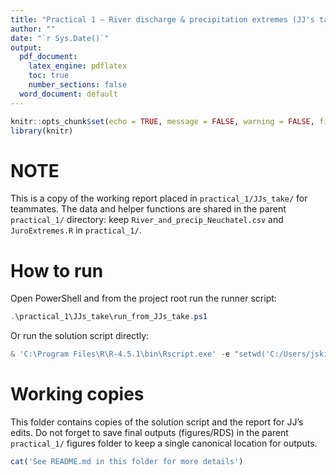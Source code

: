 ```yaml
---
title: "Practical 1 — River discharge & precipitation extremes (JJ's take)"
author: ""
date: "`r Sys.Date()`"
output:
  pdf_document:
    latex_engine: pdflatex
    toc: true
    number_sections: false
  word_document: default
---
```


```r
knitr::opts_chunk$set(echo = TRUE, message = FALSE, warning = FALSE, fig.width = 7, fig.height = 4)
library(knitr)
```

# NOTE
This is a copy of the working report placed in `practical_1/JJs_take/` for teammates. The data and helper functions are shared in the parent `practical_1/` directory: keep `River_and_precip_Neuchatel.csv` and `JuroExtremes.R` in `practical_1/`.

# How to run
Open PowerShell and from the project root run the runner script:

```powershell
.\practical_1\JJs_take\run_from_JJs_take.ps1
```

Or run the solution script directly:

```powershell
& 'C:\Program Files\R\R-4.5.1\bin\Rscript.exe' -e "setwd('C:/Users/jskif/OneDrive - epfl.ch/Documents/SMT/RA/risk_analytics'); Sys.setenv(RSTUDIO_PANDOC='C:/Program Files/Pandoc'); source('practical_1/JJs_take/Practical1_solutions.R')"
```

# Working copies
This folder contains copies of the solution script and the report for JJ's edits. Do not forget to save final outputs (figures/RDS) in the parent `practical_1/` figures folder to keep a single canonical location for outputs.

```r
cat('See README.md in this folder for more details')
```
